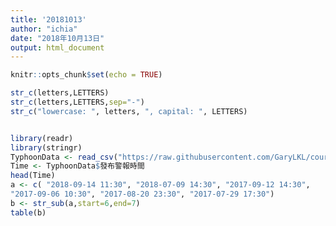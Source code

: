```yaml
---
title: '20181013'
author: "ichia"
date: "2018年10月13日"
output: html_document
---
```


```r
knitr::opts_chunk$set(echo = TRUE)
```

```r
str_c(letters,LETTERS)
str_c(letters,LETTERS,sep="-")
str_c("lowercase: ", letters, ", capital: ", LETTERS)
```

```r

```
```r
library(readr)
library(stringr)
TyphoonData <- read_csv("https://raw.githubusercontent.com/GaryLKL/course-programming-for-ds-Quiz/master/TyphoonData.csv", col_types = cols(.default = col_character()))
Time <- TyphoonData$發布警報時間
head(Time)
a <- c( "2018-09-14 11:30", "2018-07-09 14:30", "2017-09-12 14:30",
"2017-09-06 10:30", "2017-08-20 23:30", "2017-07-29 17:30")
b <- str_sub(a,start=6,end=7)
table(b)

```

